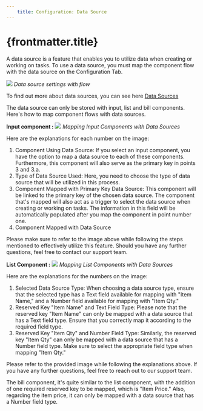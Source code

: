 ```yaml
---
    title: Configuration: Data Source
---
```


# {frontmatter.title}

A data source is a feature that enables you to utilize data when creating or working on tasks. To use a data source, you must map the component flow with the data source on the Configuration Tab.

![](https://t3837933.p.clickup-attachments.com/t3837933/a08461d8-60a4-4898-be39-509ec70d949e/image.png)
_Data source settings with flow_

To find out more about data sources, you can see here [Data Sources](https://doc.clickup.com/3837933/p/h/3n3zd-81962/aa00834626ae24f/3n3zd-95902)

The data source can only be stored with input, list and bill components. Here's how to map component flows with data sources.

**Input component :**
![](https://t3837933.p.clickup-attachments.com/t3837933/2c013352-b9a9-40f1-8b6d-910bd701a732/image.png)
_Mapping Input Components with Data Sources_

Here are the explanations for each number on the image:
1. Component Using Data Source: If you select an input component, you have the option to map a data source to each of these components. Furthermore, this component will also serve as the primary key in points 3 and 3.a.
2. Type of Data Source Used: Here, you need to choose the type of data source that will be utilized in this process.
3. Component Mapped with Primary Key Data Source: This component will be linked to the primary key of the chosen data source. The component that's mapped will also act as a trigger to select the data source when creating or working on tasks. The information in this field will be automatically populated after you map the component in point number one.
4. Component Mapped with Data Source

Please make sure to refer to the image above while following the steps mentioned to effectively utilize this feature. Should you have any further questions, feel free to contact our support team.

**List Component :**
![](https://t3837933.p.clickup-attachments.com/t3837933/a98a59d6-30d1-460d-84ed-b4b461e03e35/image.png)
_Mapping List Components with Data Sources_

Here are the explanations for the numbers on the image:
1. Selected Data Source Type: When choosing a data source type, ensure that the selected type has a Text field available for mapping with "Item Name," and a Number field available for mapping with "Item Qty."
2. Reserved Key "Item Name" and Text Field Type: Please note that the reserved key "Item Name" can only be mapped with a data source that has a Text field type. Ensure that you correctly map it according to the required field type.
3. Reserved Key "Item Qty" and Number Field Type: Similarly, the reserved key "Item Qty" can only be mapped with a data source that has a Number field type. Make sure to select the appropriate field type when mapping "Item Qty."

Please refer to the provided image while following the explanations above. If you have any further questions, feel free to reach out to our support team.

The bill component, it's quite similar to the list component, with the addition of one required reserved key to be mapped, which is "Item Price." Also, regarding the item price, it can only be mapped with a data source that has a Number field type.
